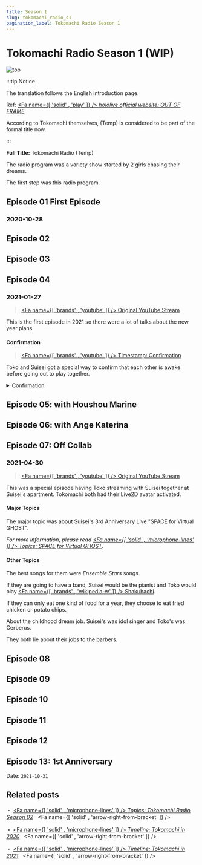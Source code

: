 ```yaml
---
title: Season 1
slug: tokomachi_radio_s1
pagination_label: Tokomachi Radio Season 1
---
```



# Tokomachi Radio Season 1 (WIP)

![top](./assets/top_s1.jpg)

:::tip Notice

The translation follows the English introduction page.

Ref: [<Fa name={[ 'solid' , 'play' ]} /> _hololive official website: OUT OF FRAME_](https://hololive.hololivepro.com/en/music/out-of-frame/)

According to Tokomachi themselves, (Temp) is considered to be part of the formal title now.

:::

**Full Title:** Tokomachi Radio (Temp)

The radio program was a variety show started by 2 girls chasing their dreams.

The first step was this radio program.

## Episode 01 First Episode

### 2020-10-28

## Episode 02

## Episode 03

## Episode 04

### 2021-01-27

> [<Fa name={[ 'brands' , 'youtube' ]} /> Original YouTube Stream](https://youtu.be/Kr1jxq0ms00)

This is the first episode in 2021 so there were a lot of talks about the new year plans.

#### Confirmation

> [<Fa name={[ 'brands' , 'youtube' ]} /> Timestamp: Confirmation](https://youtu.be/VH0XOn6ceSA?t=282)

Toko and Suisei got a special way to confirm that each other is awake before going out to play together.

<details> <summary>Confirmation</summary>

:tropical_drink: : RISKY VENUS!

:comet: : HEY!

</details>

## Episode 05: with Houshou Marine

## Episode 06: with Ange Katerina

## Episode 07: Off Collab

### 2021-04-30

> [<Fa name={[ 'brands' , 'youtube' ]} /> Original YouTube Stream](https://youtu.be/kR9mSvUyfkY)

This was a special episode having Toko streaming with Suisei together at Suisei's apartment. Tokomachi both had their Live2D avatar activated.

#### Major Topics

The major topic was about Suisei's 3rd Anniversary Live "SPACE for Virtual GHOST".

_For more information, please read [<Fa name={[ 'solid' , 'microphone-lines' ]} /> Topics: SPACE for Virtual GHOST](/topics/suisei_ghost#tokomachi-side)._

#### Other Topics

The best songs for them were _Ensemble Stars_ songs.

If they are going to have a band, Suisei would be the pianist and Toko would play [<Fa name={[ 'brands' , 'wikipedia-w' ]} /> Shakuhachi](https://en.wikipedia.org/wiki/Shakuhachi).

If they can only eat one kind of food for a year, they choose to eat fried chicken or potato chips.

About the childhood dream job. Suisei's was idol singer and Toko's was Cerberus.

They both lie about their jobs to the barbers.

## Episode 08

## Episode 09

## Episode 10

## Episode 11

## Episode 12

## Episode 13: 1st Anniversary

Date: `2021-10-31`

## Related posts

・ [<Fa name={[ 'solid' , 'microphone-lines' ]} /> _Topics: Tokomachi Radio Season 02_](/radio/tokomachi_radio_s2) &nbsp; <Fa name={[ 'solid' , 'arrow-right-from-bracket' ]} />

・ [<Fa name={[ 'solid' , 'microphone-lines' ]} /> _Timeline: Tokomachi in 2020_](/timeline/2020) &nbsp; <Fa name={[ 'solid' , 'arrow-right-from-bracket' ]} />

・ [<Fa name={[ 'solid' , 'microphone-lines' ]} /> _Timeline: Tokomachi in 2021_](/timeline/2021) &nbsp; <Fa name={[ 'solid' , 'arrow-right-from-bracket' ]} />
